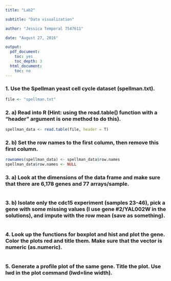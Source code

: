 ```yaml
---
title: "Lab2"

subtitle: "Data visualization"

author: "Jessica Temporal 7547611"

date: "August 27, 2016"

output:
  pdf_document:
    toc: yes
    toc_depth: 3
  html_document:
    toc: no
---
```

\newpage

### 1. Use the Spellman yeast cell cycle dataset (spellman.txt).
```r
file <- "spellman.txt"
```

### 2. a) Read into R (Hint: using the read.table() function with a “header” argument is one method to do this).
```r
spellman_data <- read.table(file, header = T)
```

### 2. b) Set the row names to the first column, then remove this first column.
```r
rownames(spellman_data) <- spellman_data$row.names
spellman_data$row.names <- NULL
```

### 3. a) Look at the dimensions of the data frame and make sure that there are 6,178 genes and 77 arrays/sample.
```r

```

### 3. b) Isolate only the cdc15 experiment (samples 23-46), pick a gene with some missing values (I use gene #2/YAL002W in the solutions), and impute with the row mean (save as something).
```r

```

### 4. Look up the functions for boxplot and hist and plot the gene. Color the plots red and title them. Make sure that the vector is numeric (as.numeric).
```r

```

### 5. Generate a profile plot of the same gene. Title the plot. Use lwd in the plot command (lwd=line width).
```r

```
